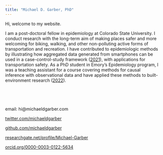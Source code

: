 ```yaml
---
title: "Michael D. Garber, PhD"
---
```


Hi, welcome to my website.

I am a post-doctoral fellow in epidemiology at Colorado State University. I conduct research with the long-term aim of making places safer and more welcoming for biking, walking, and other non-polluting active forms of transportation and recreation. I have contributed to epidemiologic methods by illustrating how aggregated data generated from smartphones can be used in a case-control-study framework ([2021](https://journals.lww.com/epidem/Fulltext/2021/01000/At_risk_measure_Sampling_in_Case_Control_Studies.14.aspx)), with applications for transportation safety. As a PhD student in Emory's Epidemiology program, I was a teaching assistant for a course covering methods for causal inference with observational data and have applied these methods to built-environment research ([2022](https://journals.lww.com/epidem/Abstract/9900/Have_paved_trails_and_protected_bike_lanes_led_to.15.aspx)).

<br>

<br>

email: hi\@michaeldgarber.com

[twitter.com/michaeldgarber](https://twitter.com/michaeldgarber){.uri}

[github.com/michaeldgarber](https://github.com/michaeldgarber){.uri}

[researchgate.net/profile/Michael-Garber](https://www.researchgate.net/profile/Michael-Garber){.uri}

[orcid.org/0000-0003-0122-5634](https://orcid.org/0000-0003-0122-5634){.uri}
